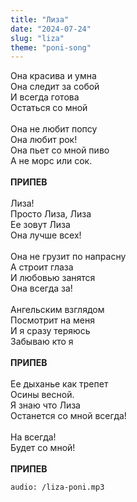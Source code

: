 ```yaml
---
title: "Лиза"
date: "2024-07-24"
slug: "liza"
theme: "poni-song"
---
```




Она красива и умна\
Она следит за собой\
И всегда готова\
Остаться со мной\
\
Она не любит попсу\
Она любит рок!\
Она пьет со мной пиво\
А не морс или сок.\
\
**ПРИПЕВ**\
\
Лиза!\
Просто Лиза, Лиза\
Ее зовут Лиза\
Она лучше всех!\
\
Она не грузит по напрасну\
А строит глаза\
И любовью занятся\
Она всегда за!\
\
Ангельским взглядом\
Посмотрит на меня\
И я сразу теряюсь\
Забываю кто я\
\
**ПРИПЕВ**\
\
Ее дыханье как трепет\
Осины весной.\
Я знаю что Лиза\
Останется со мной всегда!\
\
На всегда!\
Будет со мной!\
\
**ПРИПЕВ**


`audio: /liza-poni.mp3`
